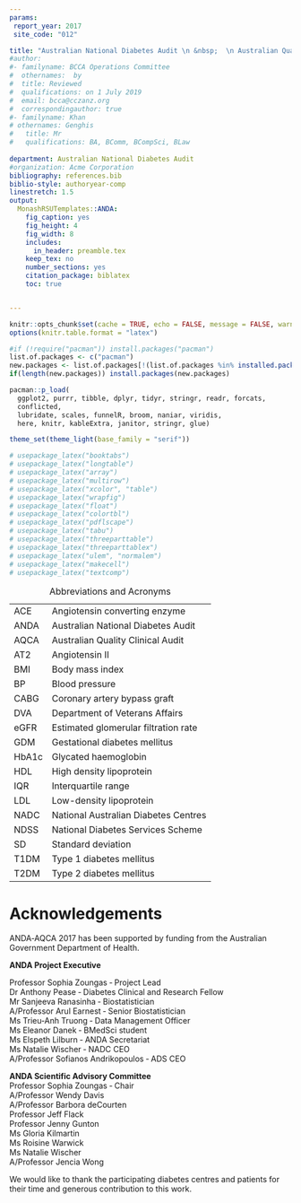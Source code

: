 ---
params:
 report_year: 2017
 site_code: "012"

title: "Australian National Diabetes Audit \n &nbsp;  \n Australian Quality Clinical Audit  \n &nbsp;  \n `r params$report_year`  \n &nbsp;  \n  Site Report: `r params$site_code`"
#author:
#- familyname: BCCA Operations Committee
#  othernames:  by
#  title: Reviewed   
#  qualifications: on 1 July 2019
#  email: bcca@cczanz.org
#  correspondingauthor: true
#- familyname: Khan
# othernames: Genghis
#   title: Mr
#   qualifications: BA, BComm, BCompSci, BLaw
  
department: Australian National Diabetes Audit
#organization: Acme Corporation
bibliography: references.bib
biblio-style: authoryear-comp
linestretch: 1.5
output:
  MonashRSUTemplates::ANDA:
    fig_caption: yes
    fig_height: 4
    fig_width: 8
    includes:
      in_header: preamble.tex
    keep_tex: no
    number_sections: yes
    citation_package: biblatex
    toc: true


---
```{r setup, include = FALSE}
knitr::opts_chunk$set(cache = TRUE, echo = FALSE, message = FALSE, warning = FALSE, error = TRUE)
options(knitr.table.format = "latex")

#if (!require("pacman")) install.packages("pacman")
list.of.packages <- c("pacman")
new.packages <- list.of.packages[!(list.of.packages %in% installed.packages()[,"Package"])]
if(length(new.packages)) install.packages(new.packages)

pacman::p_load(
  ggplot2, purrr, tibble, dplyr, tidyr, stringr, readr, forcats,
  conflicted,
  lubridate, scales, funnelR, broom, naniar, viridis,
  here, knitr, kableExtra, janitor, stringr, glue)

theme_set(theme_light(base_family = "serif"))

# usepackage_latex("booktabs")
# usepackage_latex("longtable")
# usepackage_latex("array")
# usepackage_latex("multirow")
# usepackage_latex("xcolor", "table")
# usepackage_latex("wrapfig")
# usepackage_latex("float")
# usepackage_latex("colortbl")
# usepackage_latex("pdflscape")
# usepackage_latex("tabu")
# usepackage_latex("threeparttable")
# usepackage_latex("threeparttablex")
# usepackage_latex("ulem", "normalem")
# usepackage_latex("makecell")
# usepackage_latex("textcomp")
```


|       |                                      |
|-------|--------------------------------------|
| ACE   | Angiotensin converting enzyme        |
| ANDA  | Australian National Diabetes Audit   |
| AQCA  | Australian Quality Clinical Audit    |
| AT2   | Angiotensin II                       |
| BMI   | Body mass index                      |
| BP    | Blood pressure                       |
| CABG  | Coronary artery bypass graft         |
| DVA   | Department of Veterans Affairs       |
| eGFR  | Estimated glomerular filtration rate |
| GDM   | Gestational diabetes mellitus        |
| HbA1c | Glycated haemoglobin                 |
| HDL   | High density lipoprotein             |
| IQR   | Interquartile range                  |
| LDL   | Low-density lipoprotein              |
| NADC  | National Australian Diabetes Centres |
| NDSS  | National Diabetes Services Scheme    |
| SD    | Standard deviation                   |
| T1DM  | Type 1 diabetes mellitus             |
| T2DM  | Type 2 diabetes mellitus             |

Table: Abbreviations and Acronyms

# Acknowledgements
ANDA‐AQCA 2017 has been supported by funding from the Australian Government Department of Health.

**ANDA Project Executive** 

Professor Sophia Zoungas ‐ Project Lead   
Dr Anthony Pease ‐ Diabetes Clinical and Research Fellow  
Mr Sanjeeva Ranasinha ‐ Biostatistician   
A/Professor Arul Earnest ‐ Senior Biostatistician   
Ms Trieu‐Anh Truong ‐ Data Management Officer   
Ms Eleanor Danek ‐ BMedSci student  
Ms Elspeth Lilburn ‐ ANDA Secretariat   
Ms Natalie Wischer ‐ NADC CEO   
A/Professor Sofianos Andrikopoulos ‐ ADS CEO   

**ANDA Scientific Advisory Committee**   
Professor Sophia Zoungas ‐ Chair  
A/Professor Wendy Davis   
A/Professor Barbora deCourten   
Professor Jeff Flack    
Professor Jenny Gunton   
Ms Gloria Kilmartin   
Ms Roisine Warwick   
Ms Natalie Wischer   
A/Professor Jencia Wong    

We would like to thank the participating diabetes centres and patients for their time and generous
contribution to this work.
